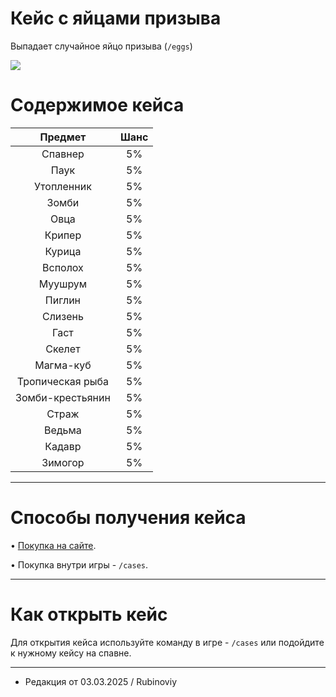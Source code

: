 # Кейс с яйцами призыва
Выпадает случайное яйцо призыва (```/eggs```)

<img src="https://s3.etty.su/wiki/survival/cases/eggs.webp" />

# Содержимое кейса

| Предмет | Шанс |
| :---------: | :---------: |
| Спавнер | 5% |
| Паук | 5% |
| Утопленник  | 5% |
| Зомби | 5% |
| Овца | 5% |
| Крипер | 5% |
| Курица | 5% |
| Всполох | 5% |
| Муушрум | 5% |
| Пиглин | 5% |
| Слизень | 5% |
| Гаст | 5% |
| Скелет | 5% |
| Магма-куб | 5% |
| Тропическая рыба | 5% |
| Зомби-крестьянин | 5% |
| Страж | 5% |
| Ведьма | 5% |
| Кадавр | 5% |
| Зимогор | 5% |

--------

# Способы получения кейса

 • [Покупка на сайте](https://www.etty.su).

 • Покупка внутри игры - ```/cases```.

--------

# Как открыть кейс

Для открытия кейса используйте команду в игре - ```/cases``` или подойдите к нужному кейсу на спавне.

--------

- Редакция от 03.03.2025 / Rubinoviy